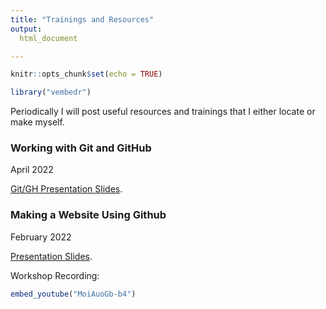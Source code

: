 ```yaml
---
title: "Trainings and Resources"
output: 
  html_document

---
```


```r
knitr::opts_chunk$set(echo = TRUE)

library("vembedr")
```

Periodically I will post useful resources and trainings that I either locate or make myself.

### Working with Git and GitHub

April 2022

[Git/GH Presentation Slides](https://collinpaschall.github.io/git_gh.html).

### Making a Website Using Github

February 2022

[Presentation Slides](https://collinpaschall.github.io/github_pres.html).

Workshop Recording:

```r
embed_youtube("MoiAuoGb-b4")
```
